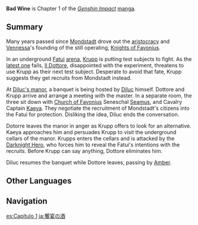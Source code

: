 {{Manga Infobox
|title      = Bad Wine
|image      = <gallery>
Manga Chapter 01 Cover 1.png|Part 1
Manga Chapter 01 Cover 2.png|Part 2
</gallery>
|chapter    = 1
|characters = <!-- Part 1 -->Diluc;Anthony;Krupp;Dottore;Scullion;Ursa the Drake<!-- Flashback -->;Seamus Pegg;Kaeya;<!--

Part 2 -->Krupp;Dottore;Kaeya;Diluc;Anthony<!-- Flashback -->;Seamus Pegg;Amber
|prev       = Songs of the Wind
|next       = Flame Born
|link       = https://genshin.hoyoverse.com/en/manga/detail/104864
|link2      = https://genshin.hoyoverse.com/en/manga/detail/104865
}}
{{Description|Many years have passed since [[Vennessa]] took the keys of [[Mondstadt City|Mondstadt]] and founded the [[Knights of Favonius|Ordo Favonius]] to watch over her beloved city. But a [[Fatui|new power]] appeared, spreading its dark influence across the lands and imposing a "blood tax" upon its subjects. New heroes must step forward to protect all that is dear.}}
'''Bad Wine''' is Chapter 1 of the ''[[Genshin Impact]]'' [[manga]].

==Summary==
Many years passed since [[Mondstadt]] drove out the [[Mondstadt Aristocracy|aristocracy]] and [[Vennessa]]'s founding of the still operating, [[Knights of Favonius]].

In an underground [[Fatui]] [[Haeresys|arena]], [[Krupp]] is putting test subjects to fight. As the [[Anthony (Manga)|latest one]] fails, [[The Doctor|Il Dottore]], disappointed with the experiment, threatens to use Krupp as their next test subject. Desperate to avoid that fate, Krupp suggests they get recruits from Mondstadt instead.

At [[Dawn Winery Manor|Diluc's manor]], a banquet is being hosted by [[Diluc]] himself. Dottore and Krupp arrive and arrange a meeting with the master. In a separate room, the three sit down with [[Church of Favonius]] Seneschal [[Seamus Pegg|Seamus]], and Cavalry Captain [[Kaeya]]. They negotiate the recruitment of Mondstadt's citizens into the Fatui for protection. Disliking the idea, Diluc ends the conversation.

Dotorre leaves the manor in anger as Krupp offers to look for an alternative. Kaeya approaches him and persuades Krupp to visit the underground cellars of the manor. Krupps enters the cellars and is attacked by the [[Diluc|Darknight Hero]], who forces him to reveal the Fatui's intentions with the recruits. Before Krupp can say anything, Dottore eliminates him.

Diluc resumes the banquet while Dottore leaves, passing by [[Amber]].

==Other Languages==
{{Other Languages
|en      = Bad Wine
|zhs     = 添酒
|zhs_rm  = Tiān Jiǔ
|zht     = 添酒
|zht_rm  = Tiān Jiǔ
|zh_tl   = Replenishing Wine
|ja      = 饗宴の酒
|ja_rm   = Kyouen no Sake
|ja_tl   = Feast of Wine
|ko      = {{tt|첨잔|添盞}}
|ko_tl   = Fill up a Glass
|es      = Vino Agriado
|es_tl   = Sour Wine
|fr      = Mauvais Vin
|fr_tl   = Bad Wine
|ru      = Плохое Вино
|ru_tl   = Bad Wine
|th      = ไวน์ที่เลวร้าย
|th_rm   = Wai thi Leorai
|th_tl   = Bad Wine
|vi      = Nếm Rượu
|vi_tl   = 
|de      = Mehr Wein
|de_tl   = More Wine
|id      = Anggur Merah
|id_tl   = Red Wine
|pt      = Vinho Ruim
|pt_tl   = 
|tr      = Kötü Şarap
|tr_tl   = 
|it      = Un vino aspro
|it_tl   = A Sour Wine
}}

==Navigation==
{{Manga Navbox}}

[[es:Capítulo 1]]
[[ja:饗宴の酒]]